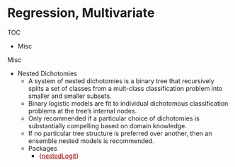 # Regression, Multivariate

TOC

* Misc



Misc

* Nested Dichotomies
	* A system of nested dichotomies is a binary tree that recursively splits a set of classes from a mult-class classification problem into smaller and smaller subsets.
	* Binary logistic models are fit to individual dichotomous classification problems at the tree's internal nodes.
	* Only recommended if a particular choice of dichotomies is substantially compelling based on domain knowledge.
	* If no particular tree structure is preferred over another, then an ensemble nested models is recommended.
	* Packages
		* [{]{style='color: #990000'}[nestedLogit](https://github.com/friendly/nestedLogit){style='color: #990000'}[}]{style='color: #990000'}


























